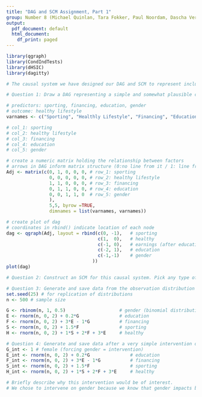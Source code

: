 ```yaml
---
title: "DAG and SCM Assignment, Part 1"
group: Number 8 (Michael Quinlan, Tara Fokker, Paul Noordam, Dascha Verhagen)
output:
  pdf_document: default
  html_document:
    df_print: paged
---
```

```r
library(qgraph)
library(CondIndTests)
library(dHSIC)
library(dagitty)
```

```r
# The causal system we have designed our DAG and SCM to represent includes factors leading to an individual having a healthy lifestyle or not. We define a healthy lifestyle in terms of making smart choices with respect to food habits and physical activity. The factors that impact these choice include, but are not limited to, education level, earnings level, gender and access to sports facilities. We attempt to model the causal relationships among these variables and how they interact to determine which factors most strongly impact an individual's decision-making process regarding a healthy lifestyle.
```

```r
# Question 1: Draw a DAG representing a simple and somewhat plausible causal system from your domain of expertise. It should contain somewhere between 5 and 9 variables.

# predictors: sporting, financing, education, gender
# outcome: healthy lifestyle
varnames <- c("Sporting", "Healthly Lifestyle", "Financing", "Education", "Gender")

# col_1: sporting
# col_2: healthy lifestyle
# col_3: financing
# col_4: education
# col_5: gender

# create a numeric matrix holding the relationship between factors
# arrows in DAG inform matrix structure (0:no line from it / 1: line from it)
Adj <- matrix(c(0, 1, 0, 0, 0, # row_1: sporting 
                0, 0, 0, 0, 0, # row_2: healthy lifestyle
                1, 1, 0, 0, 0, # row_3: financing
                0, 1, 1, 0, 0, # row_4: education
                0, 0, 1, 1, 0  # row_5: gender
                ), 
                5,5, byrow =TRUE,
                dimnames = list(varnames, varnames))
```

```r
# create plot of dag 
# coordinates in rbind() indicate location of each node
dag <- qgraph(Adj, layout = rbind(c(0, -1),   # sporting
                                  c(1,  0),   # healthy
                                  c(-1, 0),   # earnings (after education)
                                  c(-2, 1),   # education
                                  c(-1,-1)    # gender
                                ))
plot(dag)

# Question 2: Construct an SCM for this causal system. Pick any type of relationships and variable types you like. 

# Question 3: Generate and save data from the observation distribution using sample size of 500.
set.seed(25) # for replication of distributions
n <- 500 # sample size

G <- rbinom(n, 1, 0.5)                    # gender (binomial distribution) 2nd argument: selects number within range (inclusive). Note: 0 = male; 1 = female
E <- rnorm(n, 0, 2) + 0.2*G               # education
F <- rnorm(n, 0, 2) + 3*E - 1*G           # financing
S <- rnorm(n, 0, 2) + 1.5*F               # sporting
H <- rnorm(n, 0, 2) + 1*S + 2*F + 3*E     # healthy
```
```r
# Question 4: Generate and save data after a very simple intervention on this system, again using sample size of 500. 
G_int <- 1 # female (forcing gender = intervention)
E_int <- rnorm(n, 0, 2) + 0.2*G               # education
F_int <- rnorm(n, 0, 2) + 3*E - 1*G           # financing
S_int <- rnorm(n, 0, 2) + 1.5*F               # sporting
H_int <- rnorm(n, 0, 2) + 1*S + 2*F + 3*E     # healthy

# Briefly describe why this intervention would be of interest.
# We chose to intervene on gender because we know that gender impacts both education level and financial earnings. Both of these factors impact an individual's decision-making process. For example, women typically earn less than men, but more women are studying at institutions of higher learning.
```
